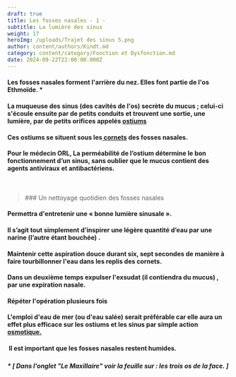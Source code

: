 ```yaml
---
draft: true
title: Les fosses nasales - 1 -
subtitle: La lumière des sinus
weight: 17
heroImg: /uploads/Trajet des sinus 5.png
author: content/authors/Kindt.md
category: content/category/Fonction et Dysfonction.md
date: 2024-09-22T22:00:00.000Z
---
```


#### Les fosses nasales forment l'arrière du nez. Elles font partie de l'os Ethmoïde. \*

#### La muqueuse des sinus (des cavités de l'os) secrète du mucus ; celui-ci s'écoule ensuite par de petits conduits et trouvent une sortie, une lumière, par de petits orifices appelés [ostiums](https://www.bing.com/search?pglt=2211\&q=ostium+def\&cvid=347941c7e38f48c9a44be1a70e0c9654\&gs_lcrp=EgZjaHJvbWUqBggEEAAYQDIGCAAQRRg7MgYIARBFGDsyBggCEEUYOzIGCAMQABhAMgYIBBAAGEAyBggFEAAYQDIGCAYQABhAMgYIBxAAGEAyBggIEEUYPNIBCDY5MDNqMGoxqAIIsAIB\&FORM=ANNTA1\&PC=ASTS "ostium")

####

#### &#x20;

#### &#x20;

<Space height={27} />

<ImagesHeight src="/uploads/Picture Nez.png" height={434} />

<Space height={27} />

####

<Space height={10} />

####

#### Ces ostiums  se situent  sous les[ cornets](https://www.vulgaris-medical.com/encyclopedie-medicale/cornets-nasaux "cornet") des fosses nasales.

<Space height={20} />

#### Pour le médecin ORL, La perméabilité de l’ostium détermine le bon fonctionnement d’un sinus, sans oublier que le mucus contient des agents antiviraux et antibactériens.

<Space height={0} />

 

<BlockQuote authorName="">
  ### Un nettoyage quotidien des fosses nasales
</BlockQuote>

<Space height={42} />

#### &#x20;Permettra d'entretenir une « bonne lumière sinusale ».

<Space height={10} />

#### Il s’agit tout simplement d’inspirer une légère quantité d’eau par une narine (l’autre étant bouchée) .

#### Maintenir cette aspiration douce durant six, sept secondes de manière à faire tourbillonner l'eau dans les replis des cornets.

#### &#x20;Dans un deuxième temps expulser l'exsudat (il contiendra du mucus) , par une expiration nasale.

#### Répéter l'opération plusieurs fois

<Space height={18} />

#### L'emploi d'eau de mer (ou d'eau salée) serait préférable car elle aura un effet plus efficace sur les ostiums et les sinus par simple action [osmotique.](https://www.bing.com/search?pglt=2211\&q=osmose+def\&cvid=18e3871d99d04cea98ef76bbed657ffb\&gs_lcrp=EgZjaHJvbWUqBggDEAAYQDIGCAAQABhAMgYIARAuGEAyBggCEAAYQDIGCAMQABhAMgYIBBAAGEAyBggFEC4YQDIGCAYQABhAMgYIBxAAGEAyBggIEAAYQNIBCDU2ODdqMGoxqAIIsAIB\&FORM=ANNTA1\&PC=ASTS "Osmose")

<Space height={29} />

####  Il est important que les fosses nasales restent humides.

<Space height={20} />

#####

##### &#x20;\* \[ Dans l'onglet "Le Maxillaire" voir la feuille sur :  les trois os de la face. ]
